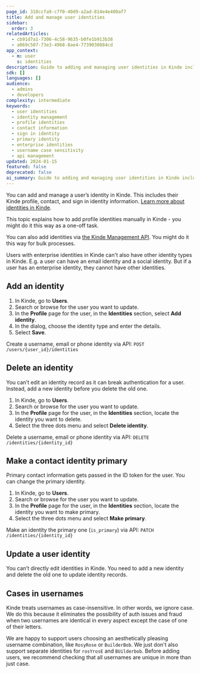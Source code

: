 ```yaml
---
page_id: 318ccfa9-c7f0-40d9-a2ad-814e4e400af7
title: Add and manage user identities
sidebar:
  order: 3
relatedArticles:
  - cb91d7a1-7306-4c58-9635-b0fe1b913b38
  - a069c507-73e3-4968-8ae4-7739030884cd
app_context:
  - m: user
    s: identities
description: Guide to adding and managing user identities in Kinde including email addresses, phone numbers, and social login connections for multi-identity support.
sdk: []
languages: []
audience:
  - admins
  - developers
complexity: intermediate
keywords:
  - user identities
  - identity management
  - profile identities
  - contact information
  - sign in identity
  - primary identity
  - enterprise identities
  - username case sensitivity
  - api management
updated: 2024-01-15
featured: false
deprecated: false
ai_summary: Guide to adding and managing user identities in Kinde including profile, contact, and sign-in identity information with API examples and best practices.
---
```


You can add and manage a user’s identity in Kinde. This includes their Kinde profile, contact, and sign in identity information. [Learn more about identities in Kinde](/authenticate/about-auth/identity-and-verification/).

This topic explains how to add profile identities manually in Kinde - you might do it this way as a one-off task.

You can also add identities via [the Kinde Management API](/kinde-apis/management/). You might do it this way for bulk processes.

<Aside>

Users with enterprise identities in Kinde can't also have other identity types in Kinde. E.g. a user can have an email identity and a social identity. But if a user has an enterprise identity, they cannot have other identities.

</Aside>

## Add an identity

1. In Kinde, go to **Users**.
2. Search or browse for the user you want to update.
3. In the **Profile** page for the user, in the **Identities** section, select **Add identity**.
4. In the dialog, choose the identity type and enter the details.
5. Select **Save**.

Create a username, email or phone identity via API: `POST /users/{user_id}/identities`

## Delete an identity

You can’t edit an identity record as it can break authentication for a user. Instead, add a new identity before you delete the old one.

1. In Kinde, go to **Users**.
2. Search or browse for the user you want to update.
3. In the **Profile** page for the user, in the **Identities** section, locate the identity you want to delete.
4. Select the three dots menu and select **Delete identity**.

Delete a username, email or phone identity via API: `DELETE /identities/{identity_id}`

## Make a contact identity primary

Primary contact information gets passed in the ID token for the user. You can change the primary identity.

1. In Kinde, go to **Users**.
2. Search or browse for the user you want to update.
3. In the **Profile** page for the user, in the **Identities** section, locate the identity you want to make primary.
4. Select the three dots menu and select **Make primary**.

Make an identity the primary one (`is_primary`) via API: `PATCH /identities/{identity_id}`

## Update a user identity

You can’t directly edit identities in Kinde. You need to add a new identity and delete the old one to update identity records.

## Cases in usernames

Kinde treats usernames as case-insensitive. In other words, we ignore case. We do this because it eliminates the possibility of auth issues and fraud when two usernames are identical in every aspect except the case of one of their letters. 

We are happy to support users choosing an aesthetically pleasing username combination, like `RosyRose` or `BuilderBob`. We just don't also support separate identities for `rosYrosE` and `BUilderbob`. Before adding users, we recommend checking that all usernames are unique in more than just case.
